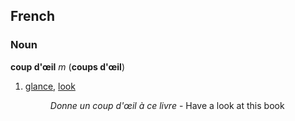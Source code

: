==French==
===Noun===
'''coup d'œil''' ''m'' ('''coups d'œil''')

#[[glance]], [[look]]
#:''Donne un coup d'œil à ce livre'' - Have a look at this book